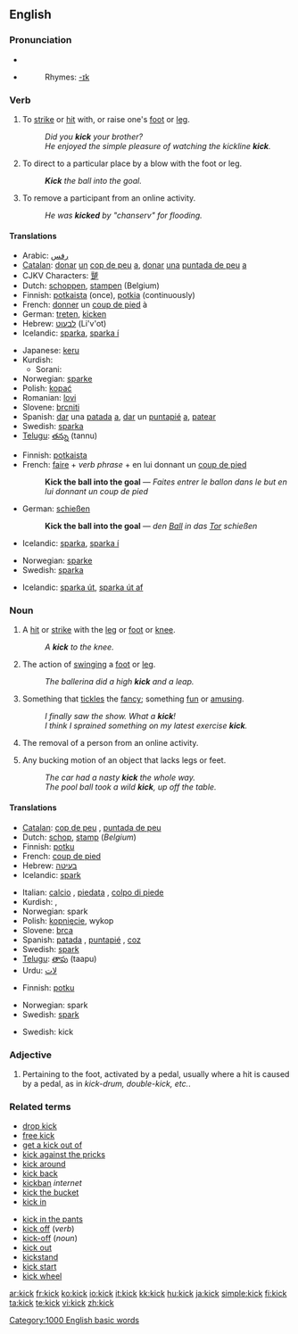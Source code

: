 ==English==

===Pronunciation===
* {{IPA|/ˈkɪk/}}
* {{audio|en-us-kick.ogg|Audio (US)}}
*:Rhymes: [[Rhymes:English:-ɪk|-ɪk]]

===Verb===
{{en-verb|kicks|kicking|kicked|kicked}}

# To [[strike]] or [[hit]] with, or raise one's [[foot]] or [[leg]].
#:''Did you '''kick''' your brother?''
#:''He enjoyed the simple pleasure of watching the kickline '''kick'''.''
# {{transitive}} To direct to a particular place by a blow with the foot or leg.
#:'''''Kick''' the ball into the goal.''
# {{internet}} To remove a participant from an online activity.
#:''He was '''kicked''' by "chanserv" for flooding.''

====Translations====
{{trans-top|strike with or raise the foot or leg}}
*Arabic: [[رفس]]
*[[Catalan]]: [[donar]] [[un]] [[cop de peu]] [[a]], [[donar]] [[una]] [[puntada de peu]] [[a]]
*CJKV Characters: [[蹵]]
*Dutch: [[schoppen]], [[stampen]] (Belgium)
*Finnish: [[potkaista]] (once), [[potkia]] (continuously)
*French: [[donner]] un [[coup de pied]] à
*German: [[treten]], [[kicken]]
*Hebrew: [[לבעוט]] (Li'v'ot)
*Icelandic: [[sparka]], [[sparka í]]
{{trans-mid}}
*Japanese: [[keru]]
*Kurdish:
**Sorani: {{t|ku|شه‌ق لێدان|sc=KUchar|tr=shaq ledAn}}
*Norwegian: [[sparke]]
*Polish: [[kopać]]
*Romanian: [[lovi]]
*Slovene: [[brcniti]]
*Spanish: [[dar]] una [[patada]] [[a]], [[dar]] un [[puntapié]] [[a]], [[patear]]
*Swedish: [[sparka]]
*[[Telugu]]: [[తన్ను]] (tannu)
{{trans-bottom}}

{{trans-top|direct to a particular place by a blow with the foot or leg}}
<!--It is probably best to give examples here to illustrate how to translate this meaning-->
*Finnish: [[potkaista]]
*French: [[faire]] + ''verb phrase'' + en lui donnant un [[coup de pied]]
*:'''Kick the ball into the goal''' &mdash; ''Faites entrer le ballon dans le but en lui donnant un coup de pied''
*German: [[schießen]]
*:'''Kick the ball into the goal''' &mdash; ''den [[Ball]] in das [[Tor]] schießen''
*Icelandic: [[sparka]], [[sparka í]]
{{trans-mid}}
*Norwegian: [[sparke]]
*Swedish: [[sparka]]
{{trans-bottom}}

{{trans-top|to remove a participant from an online activity}}
*Icelandic: [[sparka út]], [[sparka út af]]
{{trans-mid}}
{{trans-bottom}}

===Noun===
{{en-noun}}

# A [[hit]] or [[strike]] with the [[leg]] or [[foot]] or [[knee]].
#: ''A '''kick''' to the knee.''
# The action of [[swing]]ing a [[foot]] or [[leg]].
#: ''The ballerina did a high '''kick''' and a leap.''
# {{colloquial}} Something that [[tickle]]s the [[fancy]]; something [[fun]] or [[amusing]].
#:''I finally saw the show.  What a '''kick'''!''
#:''I think I sprained something on my latest exercise '''kick'''.''
# {{internet}} The removal of a person from an online activity.
# {{figurative}} Any bucking motion of an object that lacks legs or feet.
#:''The car had a nasty '''kick''' the whole way.''
#:''The pool ball took a wild '''kick''', up off the table.''

====Translations====
{{trans-top|hit or strike with the leg or foot}}
*[[Catalan]]: [[cop de peu]] {{m}}, [[puntada de peu]] {{f}}
*Dutch: [[schop]], [[stamp]] {{m}} (''Belgium'')
*Finnish: [[potku]]
*French: [[coup de pied]] {{m}}
*Hebrew: [[בעיטה]] {{f}}
*Icelandic: [[spark]] {{n}}
{{trans-mid}}
*Italian: [[calcio]] {{m}}, [[piedata]] {{f}}, [[colpo di piede]] {{m}}
*Kurdish: {{KUchar|[[شه‌ق]]}}, {{KUchar|[[له‌قه‌]]}}
*Norwegian: spark
*Polish: [[kopnięcie]], wykop
*Slovene: [[brca]] {{f}}
*Spanish: [[patada]] {{f}}, [[puntapié]] {{m}}, [[coz]] {{f}}
*Swedish: [[spark]]
*[[Telugu]]: [[తాపు]] (taapu)
*Urdu: [[لات]]
{{trans-bottom}}

{{trans-top|action of swinging a foot or leg}}
*Finnish: [[potku]]
{{trans-mid}}
*Norwegian: spark
*Swedish: [[spark]]
{{trans-bottom}}

{{trans-top|colloquial: something fun or amusing}}
*Swedish: kick
{{trans-mid}}
{{trans-bottom}}

===Adjective===
{{en-adj|-|-}}

# {{context|music|in drumming}} Pertaining to the foot, activated by a pedal, usually where a hit is caused by a pedal, as in ''kick-drum, double-kick, etc.''.

===Related terms===
{{rel-top}}
*[[drop kick]]
*[[free kick]]
*[[get a kick out of]]
*[[kick against the pricks]]
*[[kick around]]
*[[kick back]]
*[[kickban]] ''internet''
*[[kick the bucket]]
*[[kick in]]
{{rel-mid}}
*[[kick in the pants]]
*[[kick off]] (''verb'')
*[[kick-off]] (''noun'')
*[[kick out]]
*[[kickstand]]
*[[kick start]]
*[[kick wheel]]
{{rel-bottom}}

[[Category:1000 English basic words]]

[[ar:kick]]
[[fr:kick]]
[[ko:kick]]
[[io:kick]]
[[it:kick]]
[[kk:kick]]
[[hu:kick]]
[[ja:kick]]
[[simple:kick]]
[[fi:kick]]
[[ta:kick]]
[[te:kick]]
[[vi:kick]]
[[zh:kick]]